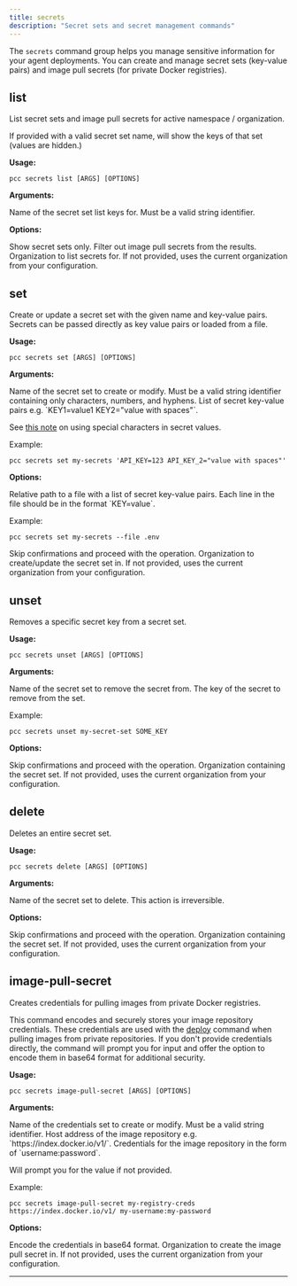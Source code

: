 ```yaml
---
title: secrets
description: "Secret sets and secret management commands"
---
```


The `secrets` command group helps you manage sensitive information for your agent deployments. You can create and manage secret sets (key-value pairs) and image pull secrets (for private Docker registries).

## list

List secret sets and image pull secrets for active namespace / organization.

If provided with a valid secret set name, will show the keys of that set (values are hidden.)

**Usage:**

```shell
pcc secrets list [ARGS] [OPTIONS]
```

**Arguments:**

<ParamField path="name" type="string">
  Name of the secret set list keys for. Must be a valid string identifier.
</ParamField>

**Options:**

<ParamField path="--sets / -s" type="boolean" default="true">
  Show secret sets only. Filter out image pull secrets from the results.
</ParamField>

<ParamField path="--organization / -o" type="string">
  Organization to list secrets for. If not provided, uses the current
  organization from your configuration.
</ParamField>

## set

Create or update a secret set with the given name and key-value pairs. Secrets can be passed directly as key value pairs or loaded from a file.

**Usage:**

```shell
pcc secrets set [ARGS] [OPTIONS]
```

**Arguments:**

<ParamField path="name" type="string" required>
  Name of the secret set to create or modify. Must be a valid string identifier
  containing only characters, numbers, and hyphens.
</ParamField>

<ParamField path="secrets" type="string">
  List of secret key-value pairs e.g. `KEY1=value1 KEY2="value with spaces"`.

See [this note](/agents/secrets#special-characters) on using special
characters in secret values.

Example:

```shell
pcc secrets set my-secrets 'API_KEY=123 API_KEY_2="value with spaces"'
```

</ParamField>

**Options:**

<ParamField path="--file / -f" type="string">
  Relative path to a file with a list of secret key-value pairs. Each line in
  the file should be in the format `KEY=value`.

Example:

```shell
pcc secrets set my-secrets --file .env
```

</ParamField>

<ParamField path="--skip / -s" type="boolean" default="false">
  Skip confirmations and proceed with the operation.
</ParamField>

<ParamField path="--organization / -o" type="string">
  Organization to create/update the secret set in. If not provided, uses the
  current organization from your configuration.
</ParamField>

## unset

Removes a specific secret key from a secret set.

**Usage:**

```shell
pcc secrets unset [ARGS] [OPTIONS]
```

**Arguments:**

<ParamField path="name" type="string" required>
  Name of the secret set to remove the secret from.
</ParamField>

<ParamField path="secret_key" type="string" required>
  The key of the secret to remove from the set.

</ParamField>

Example:

```shell
pcc secrets unset my-secret-set SOME_KEY
```

**Options:**

<ParamField path="--skip / -s" type="boolean" default="false">
  Skip confirmations and proceed with the operation.
</ParamField>

<ParamField path="--organization / -o" type="string">
  Organization containing the secret set. If not provided, uses the current
  organization from your configuration.
</ParamField>

## delete

Deletes an entire secret set.

**Usage:**

```shell
pcc secrets delete [ARGS] [OPTIONS]
```

**Arguments:**

<ParamField path="name" type="string" required>
  Name of the secret set to delete. This action is irreversible.
</ParamField>

**Options:**

<ParamField path="--skip / -s" type="boolean" default="false">
  Skip confirmations and proceed with the operation.
</ParamField>

<ParamField path="--organization / -o" type="string">
  Organization containing the secret set. If not provided, uses the current
  organization from your configuration.
</ParamField>

## image-pull-secret

Creates credentials for pulling images from private Docker registries.

This command encodes and securely stores your image repository credentials. These credentials are used with the [deploy](/cli-reference/deploy) command when pulling images from private repositories. If you don't provide credentials directly, the command will prompt you for input and offer the option to encode them in base64 format for additional security.

**Usage:**

```shell
pcc secrets image-pull-secret [ARGS] [OPTIONS]
```

**Arguments:**

<ParamField path="name" type="string" required>
  Name of the credentials set to create or modify. Must be a valid string
  identifier.
</ParamField>

<ParamField path="host" type="string" required>
  Host address of the image repository e.g. `https://index.docker.io/v1/`.
</ParamField>

<ParamField path="credentials" type="string" default="prompts for input">
  Credentials for the image repository in the form of `username:password`.

Will prompt you for the value if not provided.

Example:

```shell
pcc secrets image-pull-secret my-registry-creds https://index.docker.io/v1/ my-username:my-password
```

</ParamField>

**Options:**

<ParamField path="--encode" type="boolean" default="true">
  Encode the credentials in base64 format.
</ParamField>

<ParamField path="--organization / -o" type="string">
  Organization to create the image pull secret in. If not provided, uses the
  current organization from your configuration.
</ParamField>

---

<Card
  title="More about secrets"
  icon="arrow-right"
  href="/deployment/secrets"
/>
